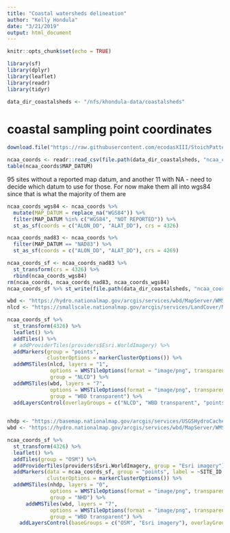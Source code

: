 ```yaml
---
title: "Coastal watersheds delineation"
author: "Kelly Hondula"
date: "3/21/2019"
output: html_document
---
```


```r
knitr::opts_chunk$set(echo = TRUE)
```

```r
library(sf)
library(dplyr)
library(leaflet)
library(readr)
library(tidyr)
```

```r
data_dir_coastalsheds <- "/nfs/khondula-data/coastalsheds"
```

# coastal sampling point coordinates

```r
download.file("https://raw.githubusercontent.com/ecodasXIII/StoichPatterns/master/data/assessed_ncca2010_siteinfo.revised.06212016.csv", destfile = file.path(data_dir_coastalsheds, "ncaa_coords.csv"))
```

```r
ncaa_coords <- readr::read_csv(file.path(data_dir_coastalsheds, "ncaa_coords.csv"))
table(ncaa_coords$MAP_DATUM)
```

95 sites without a reported map datum, and another 11 with NA - need to decide which datum to use for those. For now make them all into wgs84 since that is what the majority of them are

```r
ncaa_coords_wgs84 <- ncaa_coords %>% 
  mutate(MAP_DATUM = replace_na("WGS84")) %>% 
  filter(MAP_DATUM %in% c("WGS84", "NOT REPORTED")) %>%
  st_as_sf(coords = c("ALON_DD", "ALAT_DD"), crs = 4326)

ncaa_coords_nad83 <- ncaa_coords %>% 
  filter(MAP_DATUM == "NAD83") %>%
  st_as_sf(coords = c("ALON_DD", "ALAT_DD"), crs = 4269)

ncaa_coords_sf <- ncaa_coords_nad83 %>% 
  st_transform(crs = 4326) %>%
  rbind(ncaa_coords_wgs84)
rm(ncaa_coords, ncaa_coords_nad83, ncaa_coords_wgs84)
ncaa_coords_sf %>% st_write(file.path(data_dir_coastalsheds, "ncaa_coords_wgs84.shp"))
```


```r
wbd <- "https://hydro.nationalmap.gov/arcgis/services/wbd/MapServer/WMSServer"
nlcd <- "https://smallscale.nationalmap.gov/arcgis/services/LandCover/MapServer/WMSServer"

ncaa_coords_sf %>%
  st_transform(4326) %>%
  leaflet() %>% 
  addTiles() %>%
  # addProviderTiles(providers$Esri.WorldImagery) %>%
  addMarkers(group = "points",
             clusterOptions = markerClusterOptions()) %>%
  addWMSTiles(nlcd, layers = "1",
              options = WMSTileOptions(format = "image/png", transparent = TRUE),
              group = "NLCD") %>%
  addWMSTiles(wbd, layers = "7",
              options = WMSTileOptions(format = "image/png", transparent = TRUE),
              group = "WBD transparent") %>%
  addLayersControl(overlayGroups = c("NLCD", "WBD transparent", "points"))
  
```

```r
nhdp <- "https://basemap.nationalmap.gov/arcgis/services/USGSHydroCached/MapServer/WMSServer"
wbd <- "https://hydro.nationalmap.gov/arcgis/services/wbd/MapServer/WMSServer"

ncaa_coords_sf %>%
  st_transform(4326) %>%
  leaflet() %>% 
  addTiles(group = "OSM") %>%
  addProviderTiles(providers$Esri.WorldImagery, group = "Esri imagery") %>%
  addMarkers(data = ncaa_coords_sf, group = "points", label = ~SITE_ID,
             clusterOptions = markerClusterOptions()) %>%
  addWMSTiles(nhdp, layers = "0",
              options = WMSTileOptions(format = "image/png", transparent = TRUE),
              group = "NHD") %>%
      addWMSTiles(wbd, layers = "7",
              options = WMSTileOptions(format = "image/png", transparent = TRUE),
              group = "WBD transparent") %>%
    addLayersControl(baseGroups = c("OSM", "Esri imagery"), overlayGroups = c("NLCD","NHD", "WBD transparent", "points"))

  
```

